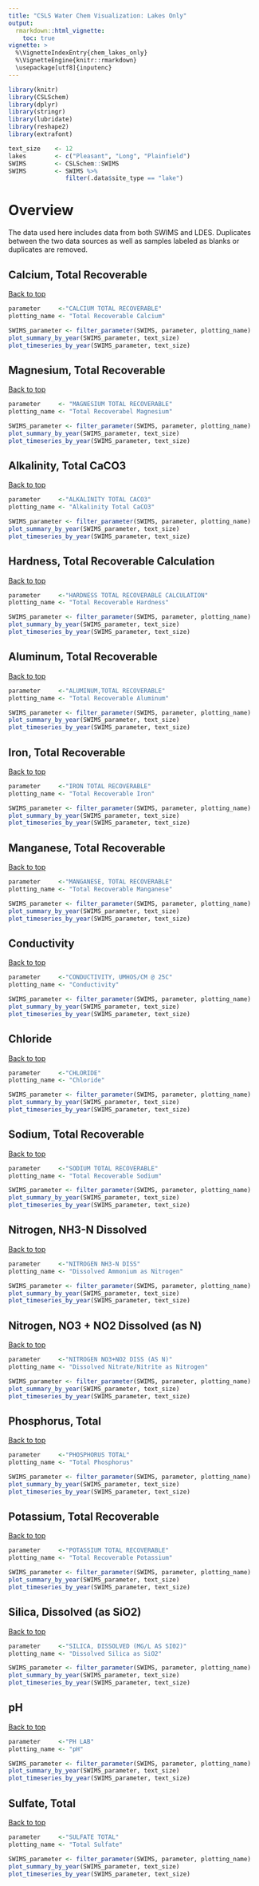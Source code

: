 ```yaml
---
title: "CSLS Water Chem Visualization: Lakes Only"
output: 
  rmarkdown::html_vignette:
    toc: true
vignette: >
  %\VignetteIndexEntry{chem_lakes_only}
  %\VignetteEngine{knitr::rmarkdown}
  \usepackage[utf8]{inputenc}
---
```


```r
library(knitr)
library(CSLSchem)
library(dplyr)
library(stringr)
library(lubridate)
library(reshape2)
library(extrafont)

text_size    <- 12
lakes        <- c("Pleasant", "Long", "Plainfield")
SWIMS        <- CSLSchem::SWIMS
SWIMS        <- SWIMS %>%
                filter(.data$site_type == "lake")
```

# Overview {#top}
The data used here includes data from both SWIMS and LDES. Duplicates between
the two data sources as well as samples labeled as blanks or duplicates are
removed.

## Calcium, Total Recoverable
[Back to top](#top)

```r
parameter     <-"CALCIUM TOTAL RECOVERABLE"
plotting_name <- "Total Recoverable Calcium"

SWIMS_parameter <- filter_parameter(SWIMS, parameter, plotting_name)
plot_summary_by_year(SWIMS_parameter, text_size)
plot_timeseries_by_year(SWIMS_parameter, text_size)
```

## Magnesium, Total Recoverable
[Back to top](#top)

```r
parameter     <- "MAGNESIUM TOTAL RECOVERABLE"
plotting_name <- "Total Recoverabel Magnesium"

SWIMS_parameter <- filter_parameter(SWIMS, parameter, plotting_name)
plot_summary_by_year(SWIMS_parameter, text_size)
plot_timeseries_by_year(SWIMS_parameter, text_size)
```

## Alkalinity, Total CaCO3
[Back to top](#top)

```r
parameter     <-"ALKALINITY TOTAL CACO3"
plotting_name <- "Alkalinity Total CaCO3"

SWIMS_parameter <- filter_parameter(SWIMS, parameter, plotting_name)
plot_summary_by_year(SWIMS_parameter, text_size)
plot_timeseries_by_year(SWIMS_parameter, text_size)
```


## Hardness, Total Recoverable Calculation
[Back to top](#top)

```r
parameter     <-"HARDNESS TOTAL RECOVERABLE CALCULATION"
plotting_name <- "Total Recoverable Hardness"

SWIMS_parameter <- filter_parameter(SWIMS, parameter, plotting_name)
plot_summary_by_year(SWIMS_parameter, text_size)
plot_timeseries_by_year(SWIMS_parameter, text_size)
```

## Aluminum, Total Recoverable
[Back to top](#top)

```r
parameter     <-"ALUMINUM,TOTAL RECOVERABLE"
plotting_name <- "Total Recoverable Aluminum"

SWIMS_parameter <- filter_parameter(SWIMS, parameter, plotting_name)
plot_summary_by_year(SWIMS_parameter, text_size)
plot_timeseries_by_year(SWIMS_parameter, text_size)
```

## Iron, Total Recoverable
[Back to top](#top)


```r
parameter     <-"IRON TOTAL RECOVERABLE"
plotting_name <- "Total Recoverable Iron"

SWIMS_parameter <- filter_parameter(SWIMS, parameter, plotting_name)
plot_summary_by_year(SWIMS_parameter, text_size)
plot_timeseries_by_year(SWIMS_parameter, text_size)
```

## Manganese, Total Recoverable
[Back to top](#top)

```r
parameter     <-"MANGANESE, TOTAL RECOVERABLE"
plotting_name <- "Total Recoverable Manganese"

SWIMS_parameter <- filter_parameter(SWIMS, parameter, plotting_name)
plot_summary_by_year(SWIMS_parameter, text_size)
plot_timeseries_by_year(SWIMS_parameter, text_size)
```

## Conductivity
[Back to top](#top)

```r
parameter     <-"CONDUCTIVITY, UMHOS/CM @ 25C"
plotting_name <- "Conductivity"

SWIMS_parameter <- filter_parameter(SWIMS, parameter, plotting_name)
plot_summary_by_year(SWIMS_parameter, text_size)
plot_timeseries_by_year(SWIMS_parameter, text_size)
```

## Chloride
[Back to top](#top)

```r
parameter     <-"CHLORIDE"
plotting_name <- "Chloride"

SWIMS_parameter <- filter_parameter(SWIMS, parameter, plotting_name)
plot_summary_by_year(SWIMS_parameter, text_size)
plot_timeseries_by_year(SWIMS_parameter, text_size)
```

## Sodium, Total Recoverable
[Back to top](#top)

```r
parameter     <-"SODIUM TOTAL RECOVERABLE"
plotting_name <- "Total Recoverable Sodium"

SWIMS_parameter <- filter_parameter(SWIMS, parameter, plotting_name)
plot_summary_by_year(SWIMS_parameter, text_size)
plot_timeseries_by_year(SWIMS_parameter, text_size)
```

## Nitrogen, NH3-N Dissolved
[Back to top](#top)

```r
parameter     <-"NITROGEN NH3-N DISS"
plotting_name <- "Dissolved Ammonium as Nitrogen"

SWIMS_parameter <- filter_parameter(SWIMS, parameter, plotting_name)
plot_summary_by_year(SWIMS_parameter, text_size)
plot_timeseries_by_year(SWIMS_parameter, text_size)
```

## Nitrogen, NO3 + NO2 Dissolved (as N)
[Back to top](#top)

```r
parameter     <-"NITROGEN NO3+NO2 DISS (AS N)"
plotting_name <- "Dissolved Nitrate/Nitrite as Nitrogen"

SWIMS_parameter <- filter_parameter(SWIMS, parameter, plotting_name)
plot_summary_by_year(SWIMS_parameter, text_size)
plot_timeseries_by_year(SWIMS_parameter, text_size)
```

## Phosphorus, Total
[Back to top](#top)

```r
parameter     <-"PHOSPHORUS TOTAL"
plotting_name <- "Total Phosphorus"

SWIMS_parameter <- filter_parameter(SWIMS, parameter, plotting_name)
plot_summary_by_year(SWIMS_parameter, text_size)
plot_timeseries_by_year(SWIMS_parameter, text_size)
```

## Potassium, Total Recoverable
[Back to top](#top)

```r
parameter     <-"POTASSIUM TOTAL RECOVERABLE"
plotting_name <- "Total Recoverable Potassium"

SWIMS_parameter <- filter_parameter(SWIMS, parameter, plotting_name)
plot_summary_by_year(SWIMS_parameter, text_size)
plot_timeseries_by_year(SWIMS_parameter, text_size)
```

## Silica, Dissolved (as SiO2)
[Back to top](#top)

```r
parameter     <-"SILICA, DISSOLVED (MG/L AS SI02)"
plotting_name <- "Dissolved Silica as SiO2"

SWIMS_parameter <- filter_parameter(SWIMS, parameter, plotting_name)
plot_summary_by_year(SWIMS_parameter, text_size)
plot_timeseries_by_year(SWIMS_parameter, text_size)
```

## pH
[Back to top](#top)

```r
parameter     <-"PH LAB"
plotting_name <- "pH"

SWIMS_parameter <- filter_parameter(SWIMS, parameter, plotting_name)
plot_summary_by_year(SWIMS_parameter, text_size)
plot_timeseries_by_year(SWIMS_parameter, text_size)
```


## Sulfate, Total
[Back to top](#top)

```r
parameter     <-"SULFATE TOTAL"
plotting_name <- "Total Sulfate"

SWIMS_parameter <- filter_parameter(SWIMS, parameter, plotting_name)
plot_summary_by_year(SWIMS_parameter, text_size)
plot_timeseries_by_year(SWIMS_parameter, text_size)
```

